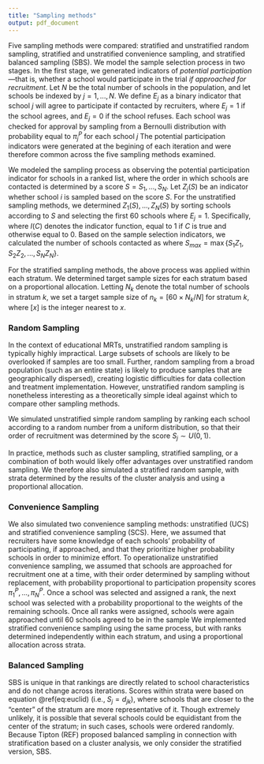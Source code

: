 ```yaml
---
title: "Sampling methods"
output: pdf_document
---
```


Five sampling methods were compared: stratified and unstratified random sampling, stratified and unstratified convenience sampling, and stratified balanced sampling (SBS). We model the sample selection process in two stages. In the first stage, we generated indicators of _potential participation_---that is, whether a school would participate in the trial _if approached for recruitment_. Let $N$ be the total number of schools in the population, and let schools be indexed by $j = 1, ..., N$. We define $E_j$ as a binary indicator that school $j$ will agree to participate if contacted by recruiters, where $E_j = 1$ if the school agrees, and $E_j = 0$ if the school refuses. Each school was checked for approval by sampling from a Bernoulli distribution with probability equal to $\pi^P_j$ for each school $j$
\begin{equation}
\label{eq:Ej}
E_j \sim B(\pi^D_j)
\end{equation}
The potential participation indicators were generated at the begining of each iteration and were therefore common across the five sampling methods examined.

We modeled the sampling process as observing the potential participation indicator for schools in a ranked list, where the order in which schools are contacted is determined by a score $S = S_1,...,S_N$. Let $Z_j(S)$ be an indicator whether school $i$ is sampled based on the score $S$. 
For the unstratified sampling methods, we determined $Z_1(S),...,Z_N(S)$ by sorting schools according to $S$ and selecting the first 60 schools where $E_j = 1$.
Specifically, 
\begin{equation}
\label{eq:Zj}
Z_j(S) = I\left[60 \geq \sum_{k=1}^N E_k I\left(S_k \leq S_j\right)\right]
\end{equation}
where $I(C)$ denotes the indicator function, equal to 1 if $C$ is true and otherwise equal to 0. Based on the sample selection indicators, we calculated the number of schools contacted as
\begin{equation}
\label{eq:R}
R(S) = \sum_{j=1}^N I(S_j \leq S_{max}),
\end{equation}
where $S_{max} = \max \{S_1 Z_1, S_2 Z_2, ..., S_N Z_N\}$. 

For the stratified sampling methods, the above process was applied within each stratum. We determined target sample sizes for each stratum based on a proportional allocation. Letting $N_k$ denote the total number of schools in stratum $k$, we set a target sample size of $n_k = [60 \times N_k / N]$ for stratum $k$, where $[x]$ is the integer nearest to $x$.

### Random Sampling

In the context of educational MRTs, unstratified random sampling is typically highly impractical. Large subsets of schools are likely to be overlooked if samples are too small. Further, random sampling from a broad population (such as an entire state) is likely to produce samples that are geographically dispersed), creating logistic difficulties for data collection and treatment implementation. However, unstratified random sampling is nonetheless interesting as a theoretically simple ideal against which to compare other sampling methods. 

We simulated unstratified simple random sampling by ranking each school according to a random number from a uniform distribution, so that their order of recruitment was determined by the score $S_j \sim U(0, 1)$. 

In practice, methods such as cluster sampling, stratified sampling, or a combination of both would likely offer advantages over unstratified random sampling. We therefore also simulated a stratified random sample, with strata determined by the results of the cluster analysis and using a proportional allocation. 

### Convenience Sampling

We also simulated two convenience sampling methods: unstratified (UCS) and stratified convenience sampling (SCS). Here, we assumed that recruiters have some knowledge of each schools' probability of participating, if approached, and that they prioritize higher probability schools in order to minimize effort.
To operationalize unstratified convenience sampling, we assumed that schools are approached for recruitment one at a time, with their order determined by sampling without replacement, with probability proportional to participation propensity scores $\pi^P_1,...,\pi^P_N$. 
Once a school was selected and assigned a rank, the next school was selected with a probability proportional to the weights of the remaining schools. Once all ranks were assigned, schools were again approached until 60 schools agreed to be in the sample
We implemented stratified convenience sampling using the same process, but with ranks determined independently within each stratum, and using a proportional allocation across strata.

### Balanced Sampling

SBS is unique in that rankings are directly related to school characteristics and do not change across iterations. Scores within strata were based on equation \@ref(eq:euclid) (i.e., $S_j = d_{jk}$), where schools that are closer to the "center" of the stratum are more representative of it. Though extremely unlikely, it is possible that several schools could be equidistant from the center of the stratum; in such cases, schools were ordered randomly.
Because Tipton (REF) proposed balanced sampling in connection with stratification based on a cluster analysis, we only consider the stratified version, SBS.



